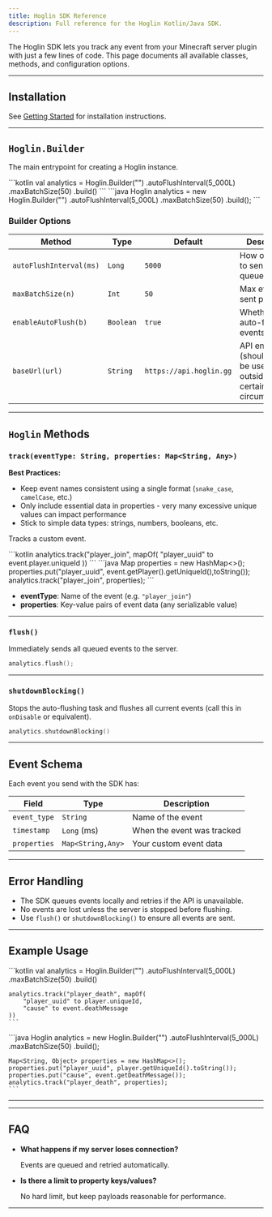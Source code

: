 ```yaml
---
title: Hoglin SDK Reference
description: Full reference for the Hoglin Kotlin/Java SDK.
---
```



The Hoglin SDK lets you track any event from your Minecraft server plugin with just a few lines of code.
This page documents all available classes, methods, and configuration options.

---

## Installation

See [Getting Started](/getting-started) for installation instructions.

---

## `Hoglin.Builder`

The main entrypoint for creating a Hoglin instance.

<Tabs>
  <TabItem label="Kotlin">
    ```kotlin
    val analytics = Hoglin.Builder("<your server key>")
        .autoFlushInterval(5_000L)
        .maxBatchSize(50)
        .build()
    ```
</TabItem>
  <TabItem label="Java">
      ```java
      Hoglin analytics = new Hoglin.Builder("<your server key>")
          .autoFlushInterval(5_000L)
          .maxBatchSize(50)
          .build();
      ```
  </TabItem>
</Tabs>


### **Builder Options**

| Method                  | Type      | Default                | Description                                      |
|-------------------------|-----------|------------------------|--------------------------------------------------|
| `autoFlushInterval(ms)` | `Long`    | `5000`                 | How often (ms) to send queued events             |
| `maxBatchSize(n)`       | `Int`     | `50`                   | Max events sent per batch                        |
| `enableAutoFlush(b)`    | `Boolean` | `true`                 | Whether to auto-flush events                     |
| `baseUrl(url)`          | `String`  | `https://api.hoglin.gg`| API endpoint (should never be used, outside of certain circumstances) |

---

## `Hoglin` Methods

### `track(eventType: String, properties: Map<String, Any>)`

<Aside type="tip">

**Best Practices:**
- Keep event names consistent using a single format (`snake_case`, `camelCase`, etc.)
- Only include essential data in properties - very many excessive unique values can impact performance
- Stick to simple data types: strings, numbers, booleans, etc.

</Aside>

Tracks a custom event.

<Tabs>
  <TabItem label="Kotlin">
    ```kotlin
    analytics.track("player_join", mapOf(
        "player_uuid" to event.player.uniqueId
    ))
    ```
  </TabItem>
  <TabItem label="Java">
    ```java
    Map<String, String> properties = new HashMap<>();
    properties.put("player_uuid", event.getPlayer().getUniqueId(),toString());
    analytics.track("player_join", properties);
    ```
  </TabItem>
</Tabs>

- **eventType**: Name of the event (e.g. `"player_join"`)
- **properties**: Key-value pairs of event data (any serializable value)

---

### `flush()`

Immediately sends all queued events to the server.

 ```kotlin
 analytics.flush();
 ```
---

### `shutdownBlocking()`

Stops the auto-flushing task and flushes all current events (call this in `onDisable` or equivalent).

```kotlin
analytics.shutdownBlocking()
```

---

## Event Schema

Each event you send with the SDK has:

| Field         | Type              | Description                        |
|---------------|-------------------|------------------------------------|
| `event_type`  | `String`          | Name of the event                  |
| `timestamp`   | `Long` (ms)       | When the event was tracked         |
| `properties`  | `Map<String,Any>` | Your custom event data             |

---

## Error Handling

- The SDK queues events locally and retries if the API is unavailable.
- No events are lost unless the server is stopped before flushing.
- Use `flush()` or `shutdownBlocking()` to ensure all events are sent.

---

## Example Usage

<Tabs>
  <TabItem label="Kotlin">
    ```kotlin
    val analytics = Hoglin.Builder("<your server key>")
        .autoFlushInterval(5_000L)
        .maxBatchSize(50)
        .build()

    analytics.track("player_death", mapOf(
        "player_uuid" to player.uniqueId,
        "cause" to event.deathMessage
    ))
    ```
  </TabItem>
  <TabItem label="Java">
    ```java
    Hoglin analytics = new Hoglin.Builder("<your server key>")
        .autoFlushInterval(5_000L)
        .maxBatchSize(50)
        .build();

    Map<String, Object> properties = new HashMap<>();
    properties.put("player_uuid", player.getUniqueId().toString());
    properties.put("cause", event.getDeathMessage());
    analytics.track("player_death", properties);
    ```
  </TabItem>
</Tabs>

---

---
## FAQ

- **What happens if my server loses connection?**

  Events are queued and retried automatically.

- **Is there a limit to property keys/values?**

  No hard limit, but keep payloads reasonable for performance.

---

